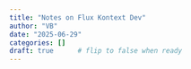 ```yaml
---
title: "Notes on Flux Kontext Dev"
author: "VB"
date: "2025-06-29"
categories: []
draft: true      # flip to false when ready
---
```


<!-- Start writing below this line -->
